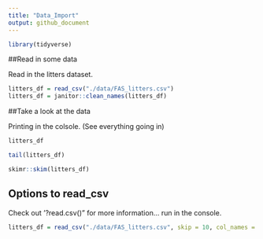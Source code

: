 ```yaml
---
title: "Data_Import"
output: github_document
---
```


```r
library(tidyverse)
```

##Read in some data 

Read in the litters dataset. 

```r
litters_df = read_csv("./data/FAS_litters.csv")
litters_df = janitor::clean_names(litters_df)
```

##Take a look at the data 

Printing in the colsole. (See everything going in) 

```r
litters_df
```

```r
tail(litters_df)
```

```r
skimr::skim(litters_df)
```

## Options to read_csv

Check out '?read.csv()" for more information... run in the console. 

```r
litters_df = read_csv("./data/FAS_litters.csv", skip = 10, col_names = FALSE)
```







